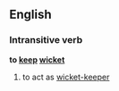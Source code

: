 ==English==
===Intransitive verb===
'''to [[keep]] [[wicket]]'''
#{{cricket}} to act as [[wicket-keeper]]